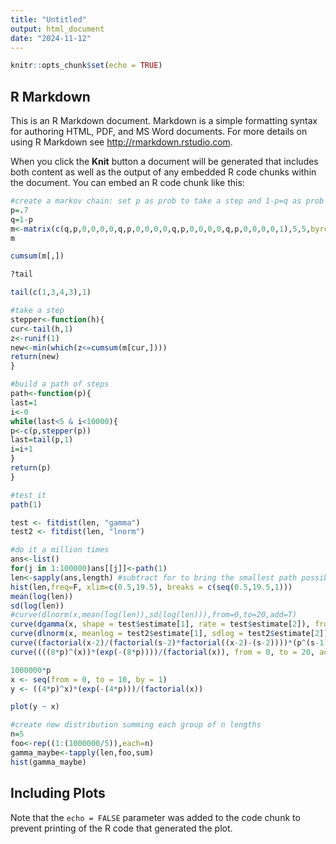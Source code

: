 ```yaml
---
title: "Untitled"
output: html_document
date: "2024-11-12"
---
```


```r
knitr::opts_chunk$set(echo = TRUE)
```

## R Markdown

This is an R Markdown document. Markdown is a simple formatting syntax for authoring HTML, PDF, and MS Word documents. For more details on using R Markdown see <http://rmarkdown.rstudio.com>.

When you click the **Knit** button a document will be generated that includes both content as well as the output of any embedded R code chunks within the document. You can embed an R code chunk like this:

```r
#create a markov chain: set p as prob to take a step and 1-p=q as prob to stay put
p=.7
q=1-p
m<-matrix(c(q,p,0,0,0,0,q,p,0,0,0,0,q,p,0,0,0,0,q,p,0,0,0,0,1),5,5,byrow = T)
m

cumsum(m[,])

?tail

tail(c(1,3,4,3),1)

#take a step
stepper<-function(h){
cur<-tail(h,1)
z<-runif(1)
new<-min(which(z<=cumsum(m[cur,])))
return(new)
}

#build a path of steps
path<-function(p){
last=1
i<-0
while(last<5 & i<10000){
p<-c(p,stepper(p))
last=tail(p,1)
i=i+1
}
return(p)
}

#test it
path(1)

test <- fitdist(len, "gamma")
test2 <- fitdist(len, "lnorm")

#do it a million times
ans<-list()
for(j in 1:100000)ans[[j]]<-path(1)
len<-sapply(ans,length) #subtract for to bring the smallest path possible from 5 to 1
hist(len,freq=F, xlim=c(0.5,19.5), breaks = c(seq(0.5,19.5,1)))
mean(log(len))
sd(log(len))
#curve(dlnorm(x,mean(log(len)),sd(log(len))),from=0,to=20,add=T)
curve(dgamma(x, shape = test$estimate[1], rate = test$estimate[2]), from =0, to = 20, add = T, col = "blue")
curve(dlnorm(x, meanlog = test2$estimate[1], sdlog = test2$estimate[2]), from = 0, to = 20, add = T, col = "green")
curve((factorial(x-2)/(factorial(s-2)*factorial((x-2)-(s-2))))*(p^(s-1))*(q^(x-s)), from=3, to =20, add = T, col = "red")
curve((((8*p)^(x))*(exp(-(8*p))))/(factorial(x)), from = 0, to = 20, add = T, col = "black")

1000000*p
x <- seq(from = 0, to = 10, by = 1)
y <- ((4*p)^x)*(exp(-(4*p)))/(factorial(x))

plot(y ~ x)

#create new distribution summing each group of n lengths
n=5
foo<-rep((1:(1000000/5)),each=n)
gamma_maybe<-tapply(len,foo,sum)
hist(gamma_maybe)
```

## Including Plots


Note that the `echo = FALSE` parameter was added to the code chunk to prevent printing of the R code that generated the plot.
